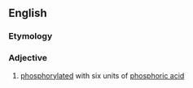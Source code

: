 ==English==

===Etymology===
{{prefix|en|hexa|phosphorylated}}

===Adjective===
{{en-adj|-}}

# {{lb|en|biochemistry}} [[phosphorylated]] with six units of [[phosphoric acid]]